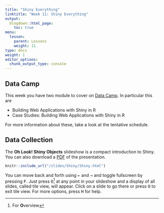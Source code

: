 ```yaml
---
title: "Shiny Everything"
linktitle: "Week 11: Shiny Everything"
output:
  blogdown::html_page:
    toc: true
menu:
  lesson:
    parent: Lessons
    weight: 11
type: docs
weight: 1
editor_options: 
  chunk_output_type: console
---
```


## Data Camp
This week you have two module to cover on [Data Camp](https://www.datacamp.com/){target="_blank"}. In particular this are

- Building Web Applications with Shiny in R
- Case Studies: Building Web Applications with Shiny in R 

For more information about these, take a look at the tentative schedule.

## Data Collection

The **Oh Look! Shiny Objects** slideshow is a compact introduction to Shiny. You can also download a [PDF](/slides/Shiny/Shiny.pdf){target="_blank"} of the presentation. 

```r
knitr::include_url("/slides/Shiny/Shiny.html")
```

You can move back and forth using <kbd>←</kbd> and <kbd>→</kbd> and toggle fullscreen by pressing <kbd>F</kbd>. Just press <kbd>O</kbd>^[For **O**verview] at any point in your slideshow and a display of all slides, called tile view, will appear. Click on a slide to go there or press <kbd>O</kbd> to exit tile view. For more options, press <kbd>H</kbd> for help.

